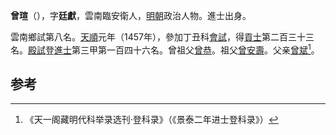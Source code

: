 '''曾瑄'''（{{bd|1419年||？}}），字'''廷獻'''，雲南臨安衛人，[[明朝|明朝]]政治人物。進士出身。

雲南鄉試第八名。[[天順_(明朝)|天順]]元年（1457年），參加丁丑科[[會試|會試]]，得[[貢士|貢士]]第二百三十三名。[[殿試|殿試]]登[[進士|進士]]第三甲第一百四十六名。曾祖父[[曾恭|曾恭]]。祖父[[曾安壽|曾安壽]]。父亲[[曾斌|曾斌]]<ref>《天一阁藏明代科举录选刊·登科录》（《景泰二年进士登科录》）</ref>。

==参考==
{{reflist}}
{{明朝人物小作品}}
{{天順元年丁丑科殿試金榜}}